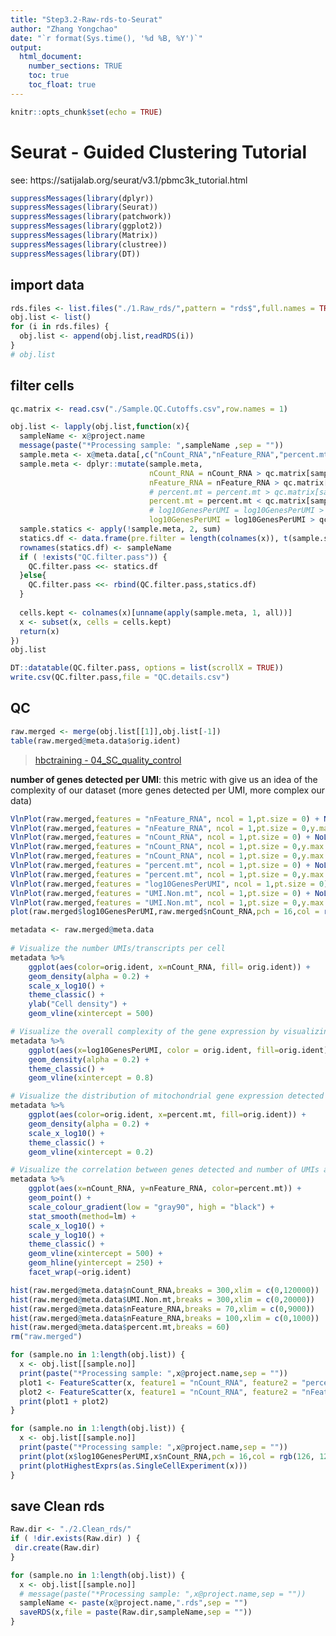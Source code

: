 ```yaml
---
title: "Step3.2-Raw-rds-to-Seurat"
author: "Zhang Yongchao"
date: "`r format(Sys.time(), '%d %B, %Y')`"
output: 
  html_document:
    number_sections: TRUE
    toc: true
    toc_float: true
---
```


```r
knitr::opts_chunk$set(echo = TRUE)
```

# Seurat - Guided Clustering Tutorial

see: https://satijalab.org/seurat/v3.1/pbmc3k_tutorial.html

```r
suppressMessages(library(dplyr)) 
suppressMessages(library(Seurat))
suppressMessages(library(patchwork))
suppressMessages(library(ggplot2))
suppressMessages(library(Matrix))
suppressMessages(library(clustree))
suppressMessages(library(DT))
```


## import data

```r
rds.files <- list.files("./1.Raw_rds/",pattern = "rds$",full.names = TRUE)
obj.list <- list()
for (i in rds.files) {
  obj.list <- append(obj.list,readRDS(i))
}
# obj.list
```

## filter cells

```r
qc.matrix <- read.csv("./Sample.QC.Cutoffs.csv",row.names = 1)

obj.list <- lapply(obj.list,function(x){
  sampleName <- x@project.name
  message(paste("*Processing sample: ",sampleName ,sep = ""))
  sample.meta <- x@meta.data[,c("nCount_RNA","nFeature_RNA","percent.mt","log10GenesPerUMI")]
  sample.meta <- dplyr::mutate(sample.meta,
                               nCount_RNA = nCount_RNA > qc.matrix[sampleName , "nCount_RNA.low"] & nCount_RNA < qc.matrix[sampleName , "nCount_RNA.high"],
                               nFeature_RNA = nFeature_RNA > qc.matrix[sampleName , "nFeature_RNA.low"] & nFeature_RNA < qc.matrix[sampleName , "nFeature_RNA.high"],
                               # percent.mt = percent.mt > qc.matrix[sampleName , "percent.mt.low"] & percent.mt < qc.matrix[sampleName , "percent.mt.high"],
                               percent.mt = percent.mt < qc.matrix[sampleName , "percent.mt.high"],
                               # log10GenesPerUMI = log10GenesPerUMI > qc.matrix[sampleName , "log10GenesPerUMI.low"] & log10GenesPerUMI < qc.matrix[sampleName , "log10GenesPerUMI.high"]
                               log10GenesPerUMI = log10GenesPerUMI > qc.matrix[sampleName , "log10GenesPerUMI.low"])
  sample.statics <- apply(!sample.meta, 2, sum)
  statics.df <- data.frame(pre.filter = length(colnames(x)), t(sample.statics), post.filter = sum(apply(sample.meta, 1, all)))
  rownames(statics.df) <- sampleName
  if ( !exists("QC.filter.pass")) {
    QC.filter.pass <<- statics.df
  }else{
    QC.filter.pass <<- rbind(QC.filter.pass,statics.df)
  }
  
  cells.kept <- colnames(x)[unname(apply(sample.meta, 1, all))]
  x <- subset(x, cells = cells.kept)
  return(x)
})
obj.list
```

```r
DT::datatable(QC.filter.pass, options = list(scrollX = TRUE))
write.csv(QC.filter.pass,file = "QC.details.csv")
```

## QC

```r
raw.merged <- merge(obj.list[[1]],obj.list[-1])
table(raw.merged@meta.data$orig.ident)
```

> [hbctraining - 04_SC_quality_control](https://github.com/hbctraining/scRNA-seq_online/blob/master/lessons/04_SC_quality_control.md)

**number of genes detected per UMI**: this metric with give us an idea of the complexity of our dataset (more genes detected per UMI, more complex our data)


```r
VlnPlot(raw.merged,features = "nFeature_RNA", ncol = 1,pt.size = 0) + NoLegend()
VlnPlot(raw.merged,features = "nFeature_RNA", ncol = 1,pt.size = 0,y.max = 9e3) + NoLegend()
VlnPlot(raw.merged,features = "nCount_RNA", ncol = 1,pt.size = 0) + NoLegend()
VlnPlot(raw.merged,features = "nCount_RNA", ncol = 1,pt.size = 0,y.max = 1e5) + NoLegend()
VlnPlot(raw.merged,features = "nCount_RNA", ncol = 1,pt.size = 0,y.max = 2e4) + NoLegend()
VlnPlot(raw.merged,features = "percent.mt", ncol = 1,pt.size = 0) + NoLegend()
VlnPlot(raw.merged,features = "percent.mt", ncol = 1,pt.size = 0,y.max = 30) + NoLegend()
VlnPlot(raw.merged,features = "log10GenesPerUMI", ncol = 1,pt.size = 0) + NoLegend()
VlnPlot(raw.merged,features = "UMI.Non.mt", ncol = 1,pt.size = 0) + NoLegend()
VlnPlot(raw.merged,features = "UMI.Non.mt", ncol = 1,pt.size = 0,y.max = 1e5) + NoLegend()
plot(raw.merged$log10GenesPerUMI,raw.merged$nCount_RNA,pch = 16,col = rgb(126, 126, 126, 10, maxColorValue=255))
```

```r
metadata <- raw.merged@meta.data
  
# Visualize the number UMIs/transcripts per cell
metadata %>% 
  	ggplot(aes(color=orig.ident, x=nCount_RNA, fill= orig.ident)) + 
  	geom_density(alpha = 0.2) + 
  	scale_x_log10() + 
  	theme_classic() +
  	ylab("Cell density") +
  	geom_vline(xintercept = 500)

# Visualize the overall complexity of the gene expression by visualizing the genes detected per UMI
metadata %>%
  	ggplot(aes(x=log10GenesPerUMI, color = orig.ident, fill=orig.ident)) +
  	geom_density(alpha = 0.2) +
  	theme_classic() +
  	geom_vline(xintercept = 0.8)

# Visualize the distribution of mitochondrial gene expression detected per cell
metadata %>% 
  	ggplot(aes(color=orig.ident, x=percent.mt, fill=orig.ident)) + 
  	geom_density(alpha = 0.2) + 
  	scale_x_log10() + 
  	theme_classic() +
  	geom_vline(xintercept = 0.2)
```
```r
# Visualize the correlation between genes detected and number of UMIs and determine whether strong presence of cells with low numbers of genes/UMIs
metadata %>% 
  	ggplot(aes(x=nCount_RNA, y=nFeature_RNA, color=percent.mt)) + 
  	geom_point() + 
	scale_colour_gradient(low = "gray90", high = "black") +
  	stat_smooth(method=lm) +
  	scale_x_log10() + 
  	scale_y_log10() + 
  	theme_classic() +
  	geom_vline(xintercept = 500) +
  	geom_hline(yintercept = 250) +
  	facet_wrap(~orig.ident)
```


```r
hist(raw.merged@meta.data$nCount_RNA,breaks = 300,xlim = c(0,120000))
hist(raw.merged@meta.data$UMI.Non.mt,breaks = 300,xlim = c(0,20000))
hist(raw.merged@meta.data$nFeature_RNA,breaks = 70,xlim = c(0,9000))
hist(raw.merged@meta.data$nFeature_RNA,breaks = 100,xlim = c(0,1000))
hist(raw.merged@meta.data$percent.mt,breaks = 60)
rm("raw.merged")
```


```r
for (sample.no in 1:length(obj.list)) {
  x <- obj.list[[sample.no]]
  print(paste("*Processing sample: ",x@project.name,sep = ""))
  plot1 <- FeatureScatter(x, feature1 = "nCount_RNA", feature2 = "percent.mt")
  plot2 <- FeatureScatter(x, feature1 = "nCount_RNA", feature2 = "nFeature_RNA")
  print(plot1 + plot2)
}
```


```r
for (sample.no in 1:length(obj.list)) {
  x <- obj.list[[sample.no]]
  print(paste("*Processing sample: ",x@project.name,sep = ""))
  print(plot(x$log10GenesPerUMI,x$nCount_RNA,pch = 16,col = rgb(126, 126, 126, 10, maxColorValue=255)))
  print(plotHighestExprs(as.SingleCellExperiment(x)))
}
```

## save Clean rds

```r
Raw.dir <- "./2.Clean_rds/"
if ( !dir.exists(Raw.dir) ) {
 dir.create(Raw.dir)
}

for (sample.no in 1:length(obj.list)) {
  x <- obj.list[[sample.no]]
  # message(paste("*Processing sample: ",x@project.name,sep = ""))
  sampleName <- paste(x@project.name,".rds",sep = "")
  saveRDS(x,file = paste(Raw.dir,sampleName,sep = ""))
}
```
